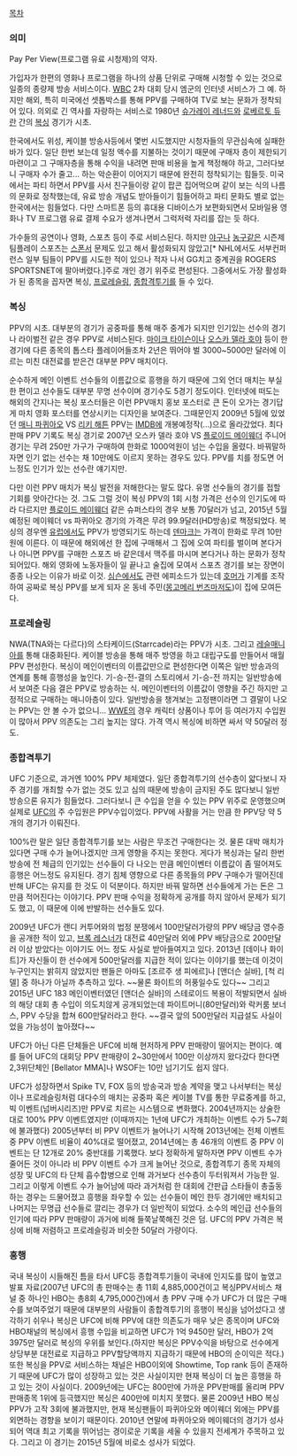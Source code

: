 [[목차]]

=== 의미 ===

Pay Per View(프로그램 유료 시청제)의 약자.

가입자가 한편의 영화나 프로그램을 하나의 상품 단위로 구매해 시청할 수 있는 것으로 일종의 종량제 방송 서비스이다. [[WBC]] 2차 대회 당시 엠군의 인터넷 서비스가 그 예. 하지만 해외, 특히 미국에선 셋톱박스를 통해 PPV를 구매하여 TV로 보는 문화가 정착되어 있다. 의외로 긴 역사를 자랑하는 서비스로 1980년 [[슈가레이 레너드]]와 [[로베르토 듀란]] 간의 [[복싱]] 경기가 시초.

한국에서도 위성, 케이블 방송사등에서 몇번 시도했지만 시청자들의 무관심속에 실패한 바가 있다. 일단 한번 보는데 일정 액수를 지불하는 것이기 때문에 구매자 층이 제한되기 마련이고 그 구매자층을 통해 수익을 내려면 판매 비용을 높게 책정해야 하고, 그러다보니 구매자 수가 줄고... 하는 악순환이 이어지기 때문에 완전히 정착되기는 힘들듯. 미국에서는 파티 하면서 PPV를 사서 친구들이랑 같이 팝콘 집어먹으며 같이 보는 식의 나름의 문화로 정착했는데, 유료 방송 개념도 받아들이기 힘들어하고 파티 문화도 별로 없는 한국에서는 힘들었다. 다만 스마트폰 등의 휴대용 디바이스가 보편화되면서 모바일용 영화나 TV 프로그램 유료 결제 수요가 생겨나면서 그럭저럭 자리를 잡는 듯 하다.

가수들의 공연이나 영화, 스포츠 등이 주로 서비스된다. 하지만 [[야구]]나 [[농구]]같은 시즌제 팀플레이 스포츠는 [[스폰서]] 문제도 있고 해서 활성화되지 않았고[* NHL에서도 서부컨퍼런스 일부 팀들이 PPV를 시도한 적이 있으나 적자 나서 GG치고 중계권을 ROGERS SPORTSNET에 팔아버렸다.]주로 개인 경기 위주로 편성된다. 그중에서도 가장 활성화가 된 종목을 꼽자면 복싱, [[프로레슬링]], [[종합격투기]]를 들 수 있다.

=== 복싱 ===
PPV의 시초. 대부분의 경기가 공중파를 통해 매주 중계가 되지만 인기있는 선수의 경기나 라이벌전 같은 경우 PPV로 서비스된다. [[마이크 타이슨]]이나 [[오스카 델라 호야]] 등이 한 경기에 다른 종목의 톱스타 플레이어들조차 2년은 뛰어야 벌 3000~5000만 달러에 이르는 미친 대전료를 받은건 대부분 PPV 매치이다.

순수하게 메인 이벤트 선수들의 이름값으로 흥행을 하기 때문에 그외 언더 매치는 부실한 편이고 선수들도 대부분 무명 선수이며 경기수도 5경기 정도이다. 인터넷에 떠도는 해외의 간지나는 복싱 포스터들은 이런 PPV매치 홍보 포스터로 큰 돈이 오가는 경기답게 마치 영화 포스터를 연상시키는 디자인을 보여준다. 그때문인지 2009년 5월에 있었던 [[매니 파퀴아오]] VS [[리키 해튼]] PPV는 [[IMDB]]에 개봉예정작(...)으로 올라갔었다. 최다 판매 PPV 기록도 복싱 경기로 2007년 오스카 델라 호야 VS [[플로이드 메이웨더]] 주니어 경기는 무려 250만 가구가 구매하여 한화로 1000억원이 넘는 수입을 올렸다. 바꿔말하자면 인기 없는 선수는 채 10만에도 이르지 못하는 경우도 있다. PPV를 치를 정도면 어느정도 인기가 있는 선수란 얘기지만.

다만 이런 PPV 매치가 복싱 발전을 저해한다는 말도 많다. 유명 선수들의 경기를 접할 기회를 앗아간다는 것. 그도 그럴 것이 복싱 PPV의 1회 시청 가격은 선수의 인기도에 따라 다르지만 [[플로이드 메이웨더]] 같은 슈퍼스타의 경우 보통 70달러가 넘고, 2015년 5월 예정된 메이웨더 vs 파퀴아오 경기의 가격은 무려 99.9달러(HD방송)로 책정되었다. 복싱의 경우엔 [[유럽]]에서도 PPV가 방영되기도 하는데 [[덴마크]]는 가격이 한화로 무려 10만원에 이른다. 이 때문에 해외에선 한 집에 구매해서 그 집에 오여 파티를 벌이며 본다거나 아니면 PPV를 구매한 스포츠 바 같은데서 맥주를 마시며 본다거나 하는 문화가 정착되어있다. 해외 영화에 노동자들이 일 끝나고 술집에 모여서 스포츠 경기를 보는 장면이 종종 나오는 이유가 바로 이것. [[심슨]]에서도 관련 에피소드가 있는데 [[호머]]가 기계를 조작하여 공짜로 복싱 PPV를 보게 되자 온 동네 주민([[몽고메리 번즈]]마저도)이 집에 모여든다.

=== 프로레슬링 ===
NWA(TNA와는 다르다)의 스타케이드(Starrcade)라는 PPV가 시초. 그리고 [[레슬매니아]]를 통해 대중화된다. 케이블 방송을 통해 매주 방영을 하고 대립구도를 만들어서 매월 PPV 편성한다. 복싱이 메인이벤터의 이름값만으로 편성한다면 이쪽은 일반 방송과의 연계를 통해 흥행성을 높인다. 기-승-전-결의 스토리에서 기-승-전 까지는 일반방송에서 보여준 다음 결은 PPV로 방송하는 식. 메인이벤터의 이름값이 영향을 주긴 하지만 고정적으로 구매하는 매니아층이 있다. 일반방송을 챙겨보는 고정팬이라면 그 결말이 나오는 PPV는 안 볼 수가 없으니... [[WWE]]의 경우 캐릭터 상품이나 투어 등 여러가지 수입원이 많아서 PPV 의존도는 그리 높지는 않다. 가격 역시 복싱에 비하면 싸서 약 50달러 정도.

=== 종합격투기 ===
UFC 기준으로, 과거엔 100% PPV 체제였다. 일단 종합격투기의 선수층이 얇다보니 자주 경기를 개최할 수가 없는 것도 있고 심의 때문에 방송이 금지된 주도 많다보니 일반 방송으론 유지가 힘들었다. 그러다보니 큰 수입을 얻을 수 있는 PPV 위주로 운영했으며 실제로 [[UFC]]의 주 수입원은 PPV수입이었다. PPV에 사활을 거는 만큼 한 PPV당 약 5개의 경기가 이뤄진다.

100%란 말은 일단 종합격투기를 보는 사람은 무조건 구매한다는 것. 물론 대박 매치가 있다면 구매 수가 늘어나겠지만 크게 영향을 주지는 못한다. 게다가 복싱과는 달리 한번 방송에 전 체급의 인기있는 선수들이 다 나오는 만큼 메인이벤터 이름값이 좀 떨어져도 흥행은 어느정도 유지된다. 경기 침체 영향으로 다른 종목들의 PPV 구매수가 떨어진데 반해 UFC는 유지를 한 것도 이 덕분이다. 하지만 바꿔 말하면 선수들에게 가는 돈은 그만큼 적어진다는 이야기다. PPV 판매 수익을 정확하게 공개를 하지 않아서 문제가 되기도 했고, 이 때문에 이에 반발하는 선수들도 있다.

2009년 UFC가 랜디 커투어와의 법정 분쟁에서 100만달러가량의 PPV 배당금 영수증을 공개한 적이 있고, [[브록 레스너]]가 대전료 40만달러 외에 PPV 배당금으로 200만달러 이상 받았다는 이야기도 어느 정도 사실로 받아들여지고 있다. 2013년 [데이나 화이트]가 자신들이 한 선수에게 500만달러를 지급한 적이 있다는 이야기를 했는데 이것이 누구인지는 밝히지 않았지만 팬들은 아마도 [조르주 생 피에르]나 [앤더슨 실바], [척 리델] 중 하나가 아닐까 추측하고 있다. ~~물론 화이트의 허풍일수도 있다~~ 그리고 2015년 UFC 183 메인이벤터였던 [앤더슨 실바]의 스테로이드 복용이 적발되면서 실바의 해당 대회 총 수입이 의도치않게 공개되었는데 파이트머니(80만달러)와 락커룸 보너스, PPV 수당을 합쳐 600만달러라고 한다. ~~결국 앞의 500만달러 지급설도 사실이었을 가능성이 높아졌다~~

UFC가 아닌 다른 단체들은 UFC에 비해 현저하게 PPV 판매량이 떨어지는 편이다. 예를 들어 UFC의 대회당 PPV 판매량이 2~30만에서 100만 이상까지 왔다갔다 한다면 2,3위단체인 [Bellator MMA]나 WSOF는 10만 넘기기도 쉽지 않다.

UFC가 성장하면서 Spike TV, FOX 등의 방송국과 방송 계약을 맺고 나서부터는 복싱이나 프로레슬링처럼 대다수의 매치는 공중파 혹은 케이블 TV를 통한 무료중계를 하고, 빅 이벤트(넘버시리즈)만 PPV로 치르는 시스템으로 변화했다. 2004년까지는 상술한 대로 100% PPV 이벤트였지만 (이때까지는 1년에 UFC가 개최하는 이벤트 수가 5~7회에 불과했다) 2005년부터 비 PPV 이벤트가 늘어나기 시작해 2013년에는 전체 이벤트 중 PPV 이벤트 비율이 40%대로 떨어졌고, 2014년에는 총 46개의 이벤트 중 PPV 이벤트는 단 12개로 20% 중반대를 기록했다. 보다 정확하게 말하자면 PPV 이벤트 수가 줄어든 것이 아니라 비 PPV 이벤트 수가 크게 늘어난 것으로, 종합격투기 종목 자체의 성장 및 UFC의 타 단체 흡수합병으로 인해 과거보다 선수층이 두터워져서 가능한 일. 그리고 이렇게 이벤트 수가 늘어남에 따라 과거처럼 한 대회에 간판급 스타들이 총출동하는 경우는 드물어졌고 흥행을 좌우할 수 있는 선수들이 메인 한두 경기에만 배치되고 나머지는 무명급 선수들로 깔리는 경우가 더 일반적이 되었다. 소수의 메인급 선수들의 인기에 따라 PPV 판매량이 과거에 비해 들쭉날쭉해진 것은 덤. UFC의 PPV 가격은 복싱에 비해 저렴하고 프로레슬링과 비슷한 50달러 가량이다.

=== 흥행 ===
국내 복싱이 시들해진 틈을 타서 UFC등 종합격투기들이 국내에 인지도를 많이 높였고 발표 자료(2007년 UFC의 총 판매수는 총 11회 4,885,000건이고 복싱PPV서비스 채널 중 하나인 HBO는 총8회 4,795,000건)에서 총 PPV 구매 수가 UFC가 더 많은 구매 수를 보여주었기 때문에 대부분의 사람들이 종합격투기의 흥행이 복싱을 넘어섰다고 생각하기 쉬우나 복싱은 UFC에 비해 PPV에 대한 의존도가 매우 낮은 종목이며 UFC와 HBO채널의 복싱에서 흥행 수입을 비교하면 UFC가 1억 9450만 달러, HBO가 2억 3975만 달러로 복싱의 우위를 보인다.(하지만 복싱은 PPV수익을 바탕으로 선수에게 상당부분 대전료로 지급하고 PPV할당액까지 지급하기 때문에 HBO의 순이익은 적다.) 또한 복싱을 PPV로 서비스하는 채널은 HBO이외에 Showtime, Top rank 등이 존재하기 때문에 UFC가 많이 성장하고 있는 것은 사실이지만 현재 복싱이 더 높은 흥행을 하고 있는 것이 사실이다. 2009년에는 UFC는 800만에 가까운 PPV판매를 올리며 PPV판매종목 1위에 등극했지만 복싱은 400만에 미치지 못했다. 물론 2009년 HBO 복싱 PPV가 고작 3회에 불과했지만, 현재 복싱팬들이 파퀴아오와 메이웨더 외에는 PPV를 외면하는 경향을 보이기 때문이다. 2010년 연말에 파퀴아오와 메이웨더의 경기가 성사되어 역대 최고 기록을 뛰어넘는 경이로운 기록을 세울 수 있을지 전세계가 주목하고 있다. 그리고 이 경기는 2015년 5월에 비로소 성사가 되었다.

